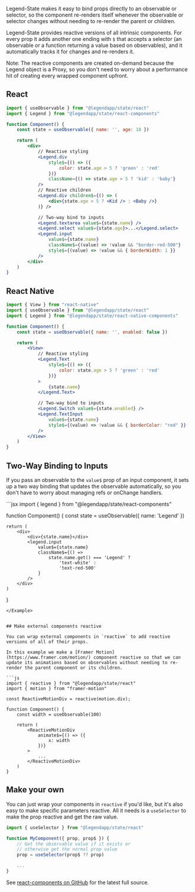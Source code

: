 Legend-State makes it easy to bind props directly to an observable or selector, so the component re-renders itself whenever the observable or selector changes without needing to re-render the parent or children.

Legend-State provides reactive versions of all intrinsic components. For every prop it adds another one ending with `$` that accepts a selector (an observable or a function returning a value based on observables), and it automatically tracks it for changes and re-renders it.

Note: The reactive components are created on-demand because the Legend object is a Proxy, so you don't need to worry about a performance hit of creating every wrapped component upfront.

## React

```jsx
import { useObservable } from "@legendapp/state/react"
import { Legend } from "@legendapp/state/react-components"

function Component() {
    const state = useObservable({ name: '', age: 18 })

    return (
        <div>
            // Reactive styling
            <Legend.div
                style$={() => ({
                    color: state.age > 5 ? 'green' : 'red'
                })}
                className={() => state.age > 5 ? 'kid' : 'baby'}
            />
            // Reactive children
            <Legend.div children$={() => (
                <div>{state.age > 5 ? <Kid /> : <Baby />}
            )} />

            // Two-way bind to inputs
            <Legend.textarea value$={state.name} />
            <Legend.select value$={state.age}>...</Legend.select>
            <Legend.input
                value$={state.name}
                className$={(value) => !value && "border-red-500"}
                style$={(value) => !value && { borderWidth: 1 }}
            />
        </div>
    )
}
```

## React Native

```jsx
import { View } from "react-native"
import { useObservable } from "@legendapp/state/react"
import { Legend } from "@legendapp/state/react-native-components"

function Component() {
    const state = useObservable({ name: '', enabled: false })

    return (
        <View>
            // Reactive styling
            <Legend.Text
                style$={() => ({
                    color: state.age > 5 ? 'green' : 'red'
                })}
            >
                {state.name}
            </Legend.Text>

            // Two-way bind to inputs
            <Legend.Switch value$={state.enabled} />
            <Legend.TextInput
                value$={state.name}
                style$={(value) => !value && { borderColor: "red" }}
            />
        </View>
    )
}
```

## Two-Way Binding to Inputs

If you pass an observable to the `value$` prop of an input component, it sets up a two way binding that updates the observable automatically, so you don't have to worry about managing refs or onChange handlers.

<Example name="Input">
```jsx
import { legend } from "@legendapp/state/react-components"

function Component() {
    const state = useObservable({ name: 'Legend' })

    return (
        <div>
            <div>{state.name}</div>
            <legend.input
                value$={state.name}
                className$={() =>
                    state.name.get() === 'Legend' ?
                        'text-white' :
                        'text-red-500'
                }
            />
        </div>
    )
}
```
</Example>


## Make external components reactive

You can wrap external components in `reactive` to add reactive versions of all of their props.

In this example we make a [Framer Motion](https://www.framer.com/motion/) component reactive so that we can update its animations based on observables without needing to re-render the parent component or its children.

```js
import { reactive } from "@legendapp/state/react"
import { motion } from "framer-motion"

const ReactiveMotionDiv = reactive(motion.div);

function Component() {
    const width = useObservable(100)

    return (
        <ReactiveMotionDiv
            animate$={() => ({
                x: width
            })}
        >
            ...
        </ReactiveMotionDiv>
    )
}

```

## Make your own

You can just wrap your components in `reactive` if you'd like, but it's also easy to make specific parameters reactive. All it needs is a `useSelector` to make the prop reactive and get the raw value.

```jsx
import { useSelector } from "@legendapp/state/react"

function MyComponent({ prop, prop$ }) {
    // Get the observable value if it exists or
    // otherwise get the normal prop value
    prop = useSelector(prop$ ?? prop)

    ...
}
```

 See [react-components on GitHub](https://github.com/LegendApp/legend-state/blob/main/src/react-components/react-components.tsx) for the latest full source.